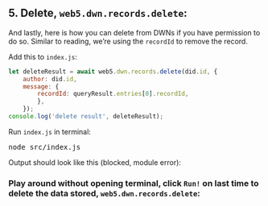 ## 5. Delete, `web5.dwn.records.delete`:

And lastly, here is how you can delete from DWNs if you have permission to do so. Similar to reading, we’re using the `recordId` to remove the record.

Add this to `index.js`:
```js
let deleteResult = await web5.dwn.records.delete(did.id, {
    author: did.id,
    message: {
        recordId: queryResult.entries[0].recordId,
        },
    });
console.log('delete result', deleteResult);
```

Run `index.js` in terminal:
<pre>node src/index.js</pre>

Output should look like this (blocked, module error):

### Play around without opening terminal, click `Run!` on last time to delete the data stored, `web5.dwn.records.delete`:
